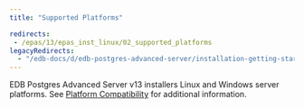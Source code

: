 ```yaml
---
title: "Supported Platforms"

redirects:
 - /epas/13/epas_inst_linux/02_supported_platforms
legacyRedirects:
  - "/edb-docs/d/edb-postgres-advanced-server/installation-getting-started/installation-guide-for-linux/13/EDB_Postgres_Advanced_Server_Installation_Guide_Linux.1.04.html"
---
```


EDB Postgres Advanced Server v13 installers Linux and Windows server platforms. See [Platform Compatibility](https://www.enterprisedb.com/platform-compatibility#epas) for additional information.


